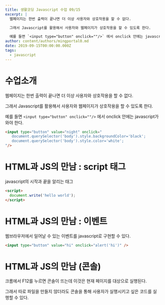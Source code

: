 ```yaml
---
title: 생활코딩 Javascript 수업 09/15
excerpt: |
  웹페이지는 한번 출력이 끝나면 더 이상 사용자와 상호작용을 할 수 없다.

  그래서 Javascript를 활용해서 사용자와 웹페이지가 상호작용을 할 수 있도록 한다.

  예를 들면 `<input type="button" onclick=""/>` 에서 onclick 안에는 javascript가 와야 한다.
author: content/authors/mingportal0.md
date: 2019-09-15T00:00:00.000Z
tags:
  - javascript
---
```


# 수업소개

웹페이지는 한번 출력이 끝나면 더 이상 사용자와 상호작용을 할 수 없다.

그래서 Javascript를 활용해서 사용자와 웹페이지가 상호작용을 할 수 있도록 한다.

예를 들면 `<input type="button" onclick=""/>` 에서 onclick 안에는 javascript가 와야 한다.

```html
<input type="button" value="night" onclick="
   document.querySelector('body').style.backgroundColor='black';
   document.querySelector('body').style.color='white';
"/>
```

# HTML과 JS의 만남 : script 태그

javascript의 시작과 끝을 알리는 태그

```html
<script>
  document.write('hello world');
</script>
```

# HTML과 JS의 만남 : 이벤트

웹브라우저에서 일어날 수 있는 이벤트를 javascript로 구현할 수 있다.

```html
<input type="button" value="hi" onclick="alert('hi')" />
```

# HTML과 JS의 만남 (콘솔)

크롬에서 F12를 누르면 콘솔이 뜨는데 이것은 현재 페이지를 대상으로 실행된다.

그래서 따로 파일을 만들지 않더라도 콘솔을 통해 사용자가 실행시키고 싶은 코드를 실행할 수 있다.
